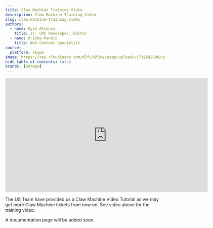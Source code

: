 ```yaml
---
title: Claw Machine Training Video
description: Claw Machine Training Video
slug: claw-machine-training-video
authors:
  - name: Kyle Atienza
    title: Jr. CMS Developer, Editor
  - name: Krisha Manalo
    title: Web Content Specialist
source: 
  platform: skype
image: https://res.cloudinary.com/dlfu36fiw/image/upload/v1719542808/updates/claw-machine-training-video/claw-machine-2_yefrey.png
hide_table_of_contents: false
brands: [betmgm]
---
```


<p>
<div className="max-w-screen overflow-auto flex justify-center">


<iframe src="https://roardigitalus-my.sharepoint.com/personal/vivian_zhao_betmgm_com/_layouts/15/embed.aspx?UniqueId=8f95ccb5-ae8c-4c74-beac-2078eb3fdd0b&embed=%7B%22ust%22%3Atrue%2C%22hv%22%3A%22CopyEmbedCode%22%7D&referrer=StreamWebApp&referrerScenario=EmbedDialog.Create" width="640" height="360" frameborder="0" scrolling="no" allowfullscreen title="Engagement Tool, Claw Machine Updated Training-20240627_150232-Meeting Recording.mp4"></iframe>
</div>
</p>

The US Team have provided us a Claw Machine Video Tutorial as we may get more Claw Machine tickets from now on. See video above for the training video.

A documentation page will be added soon.
